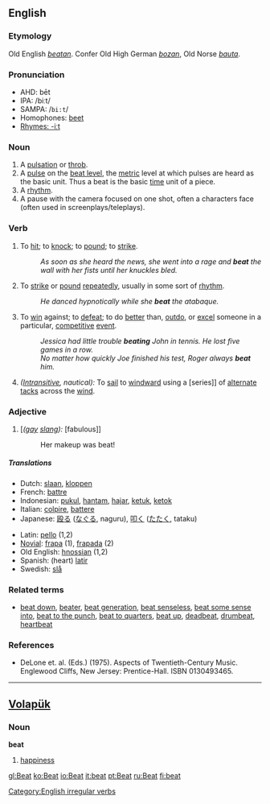 ==English==

===Etymology===
Old English ''[[beatan]]''. Confer Old High German ''[[bozan]]'', Old Norse ''[[bauta]]''.

===Pronunciation===
*AHD: bēt
*IPA: /biːt/
*SAMPA: /<tt>bi:t</tt>/
*Homophones: [[beet]]
*[[Rhymes:English:-iːt|Rhymes: -iːt]]

===Noun===
{{en-noun|beat|beats}}
# A [[pulsation]] or [[throb]].
# A [[pulse]] on the [[beat level]], the [[metric]] level at which pulses are heard as the basic unit.  Thus a beat is the basic [[time]] unit of a piece.
# A [[rhythm]].
# A pause with the camera focused on one shot, often a characters face (often used in screenplays/teleplays).

===Verb===
[[Category:English irregular verbs]]
{{en-verb2|'''to beat'''|'''[[beats]]'''|'''[[beat]]'''|'''[[beaten]]'''|'''[[beating]]'''}}
# To [[hit]]; to [[knock]]; to [[pound]]; to [[strike]].
#:''As soon as she heard the news, she went into a rage and '''beat''' the wall with her fists until her knuckles bled.''
# To [[strike]] or [[pound]] [[repeatedly]], usually in some sort of [[rhythm]].
#:''He danced hypnotically while she '''beat''' the atabaque.''
# To [[win]] against; to [[defeat]]; to do [[better]] than, [[outdo]], or [[excel]] someone in a particular, [[competitive]] [[event]].
#:''Jessica had little trouble '''beating''' John in tennis.  He lost five games in a row.''
#:''No matter how quickly Joe finished his test, Roger always '''beat''' him.''
# ''([[Intransitive]], nautical):'' To [[sail]] to [[windward]] using a [series]] of [[alternate]] [[tack]]s across the [[wind]].

===Adjective===
{{noun|beat}}
# [''([[gay]] [[slang]]):'' [fabulous]]
#:Her makeup was beat!


=====Translations=====
{{top}}
*Dutch: [[slaan]], [[kloppen]]
*French: [[battre]]
*Indonesian: [[pukul]], [[hantam]], [[hajar]], [[ketuk]], [[ketok]]
*Italian: [[colpire]], [[battere]]
*Japanese: [[殴る]] ([[なぐる]], naguru), [[叩く]] ([[たたく]], tataku)
{{mid}}
*Latin: [[pello]] (1,2)
*[[Novial]]: [[frapa]] (1), [[frapada]] (2)
*Old English: [[hnossian]] (1,2)
*Spanish: (heart) [[latir]]
*Swedish: [[slå]]
{{bottom}}

===Related terms===
*[[beat down]], [[beater]], [[beat generation]], [[beat senseless]], [[beat some sense into]], [[beat to the punch]], [[beat to quarters]], [[beat up]], [[deadbeat]], [[drumbeat]], [[heartbeat]]

===References===
*DeLone et. al. (Eds.) (1975). Aspects of Twentieth-Century Music. Englewood Cliffs, New Jersey: Prentice-Hall. ISBN 0130493465.

----

==[[Volapük]]==
===Noun===
'''beat'''

# [[happiness]]

[[gl:Beat]]
[[ko:Beat]]
[[io:Beat]]
[[it:beat]]
[[pt:Beat]]
[[ru:Beat]]
[[fi:beat]]
